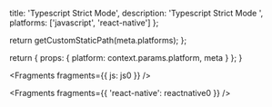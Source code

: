 
  title: 'Typescript Strict Mode',
  description: 'Typescript Strict Mode ',
  platforms: ['javascript', 'react-native']
};

  return getCustomStaticPath(meta.platforms);
};

  return {
    props: {
      platform: context.params.platform,
      meta
    }
  };
}


<Fragments fragments={{ js: js0 }} />


<Fragments fragments={{ 'react-native': reactnative0 }} />
